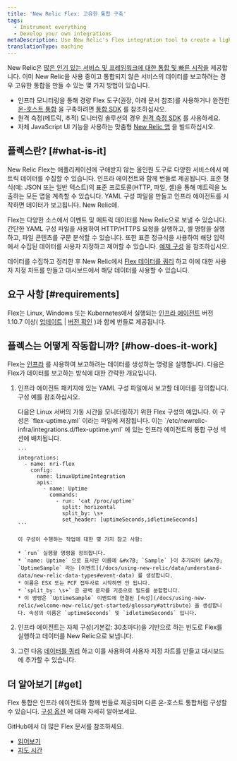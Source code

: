 ```yaml
---
title: 'New Relic Flex: 고유한 통합 구축'
tags:
  - Instrument everything
  - Develop your own integrations
metaDescription: Use New Relic's Flex integration tool to create a lightweight custom integration that reports event and metric data to New Relic.
translationType: machine
---
```


New Relic은 [많은 인기 있는 서비스 및 프레임워크에 대한 통합 및 빠른 시작을](https://newrelic.com/instant-observability/) 제공합니다. 이미 New Relic을 사용 중이고 통합되지 않은 서비스의 데이터를 보고하려는 경우 고유한 통합을 만들 수 있는 몇 가지 방법이 있습니다.

* 인프라 모니터링을 통해 경량 Flex 도구(권장, 아래 문서 참조)를 사용하거나 완전한 [온-호스트 통합](/docs/integrations/host-integrations/getting-started/introduction-host-integrations) 을 구축하려면 [통합 SDK](/docs/integrations/integrations-sdk/getting-started/introduction-infrastructure-integrations-sdk) 를 참조하십시오.
* 원격 측정(메트릭, 추적) 모니터링 솔루션의 경우 [원격 측정 SDK](/docs/data-ingest-apis/get-data-new-relic/new-relic-sdks/telemetry-sdks-send-custom-telemetry-data-new-relic) 를 사용하세요.
* 자체 JavaScript UI 기능을 사용하는 맞춤형 [New Relic 앱](/docs/new-relic-one/use-new-relic-one/build-new-relic-one/new-relic-one-build-your-own-custom-new-relic-one-application) 을 빌드하십시오.

## 플렉스란? [#what-is-it]

New Relic Flex는 애플리케이션에 구애받지 않는 올인원 도구로 다양한 서비스에서 메트릭 데이터를 수집할 수 있습니다. 인프라 에이전트와 함께 번들로 제공됩니다. 표준 형식(예: JSON 또는 일반 텍스트)의 표준 프로토콜(HTTP, 파일, 셸)을 통해 메트릭을 노출하는 모든 앱을 계측할 수 있습니다. YAML 구성 파일을 만들고 인프라 에이전트를 시작하면 데이터가 보고됩니다. New Relic에.

Flex는 다양한 소스에서 이벤트 및 메트릭 데이터를 New Relic으로 보낼 수 있습니다. 간단한 YAML 구성 파일을 사용하여 HTTP/HTTPS 요청을 실행하고, 셸 명령을 실행하고, 파일 콘텐츠를 구문 분석할 수 있습니다. 또한 표준 정규식을 사용하여 해당 입력에서 수집된 데이터를 사용자 지정하고 제어할 수 있습니다. [예제 구성](#example) 을 참조하십시오.

데이터를 수집하고 정리한 후 New Relic에서 [Flex 데이터를 쿼리](/docs/using-new-relic/data/understand-data/query-new-relic-data) 하고 이에 대한 사용자 지정 차트를 만들고 대시보드에서 해당 데이터를 사용할 수 있습니다.

## 요구 사항 [#requirements]

Flex는 Linux, Windows 또는 Kubernetes에서 실행되는 [인프라 에이전트](/docs/infrastructure/install-infrastructure-agent/get-started/install-infrastructure-agent) 버전 1.10.7 이상( [업데이트](/docs/infrastructure/install-configure-manage-infrastructure/update-or-uninstall/update-infrastructure-agent) \| [버전 확인](/docs/infrastructure/install-configure-manage-infrastructure/update-or-uninstall/update-infrastructure-agent#check-version) )과 함께 번들로 제공됩니다.

## 플렉스는 어떻게 작동합니까? [#how-does-it-work]

Flex는 [인프라](/docs/infrastructure/install-infrastructure-agent/get-started/install-infrastructure-agent) 를 사용하여 보고하려는 데이터를 생성하는 명령을 실행합니다. 다음은 Flex가 데이터를 보고하는 방식에 대한 간략한 개요입니다.

1. 인프라 에이전트 패키지에 있는 YAML 구성 파일에서 보고할 데이터를 정의합니다. 구성 예를 참조하십시오.

   <CollapserGroup>
     <Collapser
       id="example"
       title="구성 예"
     >
       다음은 Linux 서버의 가동 시간을 모니터링하기 위한 Flex 구성의 예입니다. 이 구성은 `flex-uptime.yml` 이라는 파일에 저장됩니다. 이는 `/etc/newrelic-infra/integrations.d/flex-uptime.yml` 에 있는 인프라 에이전트의 통합 구성 섹션에 배치됩니다.

       ```
       integrations:
         - name: nri-flex    
           config:
             name: linuxUptimeIntegration
             apis:
               - name: Uptime
                 commands:
                   - run: 'cat /proc/uptime'
                     split: horizontal
                     split_by: \s+
                     set_header: [uptimeSeconds,idletimeSeconds]
       ```

       이 구성이 수행하는 작업에 대한 몇 가지 참고 사항:

       * `run` 실행할 명령을 정의합니다.
       * `name: Uptime` 으로 표시된 이름에 &#x7B; `Sample` }이 추가되어 &#x7B; `UptimeSample` 라는 [이벤트](/docs/using-new-relic/data/understand-data/new-relic-data-types#event-data) 를 생성합니다.
       * 이름은 ESX 또는 PCF 접두사로 시작하면 안 됩니다.
       * `split_by: \s+` 은 공백 문자를 기준으로 필드를 분할합니다.
       * 이 명령은 `UptimeSample` 이벤트에 연결된 [속성](/docs/using-new-relic/welcome-new-relic/get-started/glossary#attribute) 을 생성합니다. 속성의 이름은 `uptimeSeconds` 및 `idletimeSeconds` 입니다.
     </Collapser>
   </CollapserGroup>

2. 인프라 에이전트는 자체 구성(기본값: 30초마다)을 기반으로 하는 빈도로 Flex를 실행하고 데이터를 New Relic으로 보냅니다.

3. 그런 다음 [데이터를 쿼리](/docs/using-new-relic/data/understand-data/query-new-relic-data) 하고 이를 사용하여 사용자 지정 차트를 만들고 대시보드에 추가할 수 있습니다.

## 더 알아보기 [#get]

Flex 통합은 인프라 에이전트와 함께 번들로 제공되며 다른 온-호스트 통합처럼 구성할 수 있습니다. [구성 옵션](/docs/infrastructure/host-integrations/infrastructure-integrations-sdk/specifications/host-integrations-standard-configuration-format) 에 대해 자세히 알아보세요.

GitHub에서 더 많은 Flex 문서를 참조하세요.

* [읽어보기](https://github.com/newrelic/nri-flex)
* [지도 시간](https://github.com/newrelic/nri-flex/blob/master/docs/basic-tutorial.md)